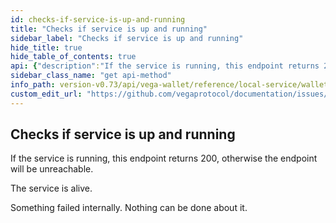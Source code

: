 ```yaml
---
id: checks-if-service-is-up-and-running
title: "Checks if service is up and running"
sidebar_label: "Checks if service is up and running"
hide_title: true
hide_table_of_contents: true
api: {"description":"If the service is running, this endpoint returns 200, otherwise the endpoint will be unreachable.","tags":["Wallet"],"responses":{"200":{"description":"The service is alive."},"500":{"description":"Something failed internally. Nothing can be done about it."}},"method":"get","path":"/v2/health","servers":[{"url":"http://localhost:1789/api/","description":"Local wallet"}],"info":{"title":"Wallet API","description":"The version 2 of the wallet HTTP API leverages the wallet JSON-RPC API.\n\n## Workflow\n1. Use `GET /v2/methods` to ensure the JSON-RPC API exposes all the methods your application requires.\n\n2. Use `POST /v2/requests` endpoint to submit requests to the JSON-RPC API.\n## Useful links\n- [JSON-RPC 2.0 Specification](https://www.jsonrpc.org/specification)","version":"2.0.0"},"postman":{"name":"Checks if service is up and running","description":{"content":"If the service is running, this endpoint returns 200, otherwise the endpoint will be unreachable.","type":"text/plain"},"url":{"path":["v2","health"],"host":["{{baseUrl}}"],"query":[],"variable":[]},"method":"GET"}}
sidebar_class_name: "get api-method"
info_path: version-v0.73/api/vega-wallet/reference/local-service/wallet-api
custom_edit_url: "https://github.com/vegaprotocol/documentation/issues/new?labels=documentation&title=[Documentation] Requesting changes to 'Checks if service is up and running' (checks-if-service-is-up-and-running)"
---
```



## Checks if service is up and running



If the service is running, this endpoint returns 200, otherwise the endpoint will be unreachable.

<div><ApiTabs><TabItem label={"200"} value={"200"}><div>

The service is alive.

</div><div></div></TabItem><TabItem label={"500"} value={"500"}><div>

Something failed internally. Nothing can be done about it.

</div><div></div></TabItem></ApiTabs></div>
